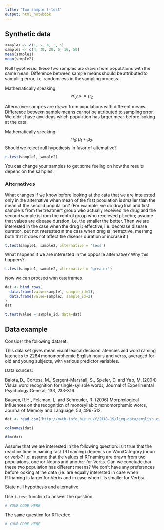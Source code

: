 ```yaml
---
title: "Two sample t-test"
output: html_notebook
---
```


## Synthetic data

```r
sample1 <- c(1, 5, 4, 3, 5)
sample2 <- c(4, 30, 20, 5, 10, 50)
mean(sample1)
mean(sample2)
```

Null hypothesis: these two samples are drawn from populations with the same mean. Difference between sample means should be attributed to sampling error, i.e. randomness in the sampling process.

Mathematically speaking:
$$H_0\colon \mu_1 = \mu_2$$

Alternative: samples are drawn from populations with different means. Difference between sample means cannot be attributed to sampling error. We didn't have any ideas which population has larger mean before looking at the data. 

Mathematically speaking:
$$H_0\colon \mu_1 \ne \mu_2.$$
Should we reject null hypothesis in favor of alternative?

```r
t.test(sample1, sample2)
```
You can change your samples to get some feeling on how the results depend on the samples.

### Alternatives
What changes if we know before looking at the data that we are interested only in the alternative when mean of the first population is smaller than the mean of the second population? (For example, we do drug trial and first sample is from the treatment group who actually received the drug and the second sample is from the control group who receieved placebo; assume that values are disease duration, i.e. the smaller the better. Then we are interested in the case when the drug is effective, i.e. decrease disease duration, but not interested in the case when drug is ineffective, meaning both that it does not affect the disease duration or incrase it.)

```r
t.test(sample1, sample2, alternative = 'less')
```
What happens if we are interested in the opposite alternative? Why this happens?

```r
t.test(sample1, sample2, alternative = 'greater')
```
Now we can proceed with dataframes.

```r
dat <- bind_rows(
  data.frame(value=sample1, sample_id=1),
  data.frame(value=sample2, sample_id=2)
)
dat
```
```r
t.test(value ~ sample_id, data=dat)
```
## Data example
Consider the following dataset. 

This data set gives mean visual lexical decision latencies and word naming latencies to 2284 monomorphemic English nouns and verbs, averaged for old and young subjects, with various predictor variables.

Data sources:

Balota, D., Cortese, M., Sergent-Marshall, S., Spieler, D. and Yap, M. (2004) Visual word recognition for single-syllable words, Journal of Experimental Psychology:General, 133, 283-316.

Baayen, R.H., Feldman, L. and Schreuder, R. (2006) Morphological influences on the recognition of monosyllabic monomorphemic words, Journal of Memory and Language, 53, 496-512.

```r
dat <- read.csv("http://math-info.hse.ru/f/2018-19/ling-data/english.csv")
```
```r
colnames(dat)
```
```r
dim(dat)
```

Assume that we are interested in the following question: is it true that the reaction time in naming task (RTnaming) depends on WordCategory (noun or verb)? I.e. assume that the values of RTnaming are drawn from two populations, one for Nouns and another for Verbs. Can we conclude that these two population has different means? We don't have any preferences before looking at the data (i.e. are equally interested in case when RTnaming is larger for Verbs and in case when it is smaller for Verbs).

State null hypothesis and alternative.

Use `t.test` function to answer the question.

```r
# YOUR CODE HERE
```

The same question for RTlexdec.

```r
# YOUR CODE HERE
```
